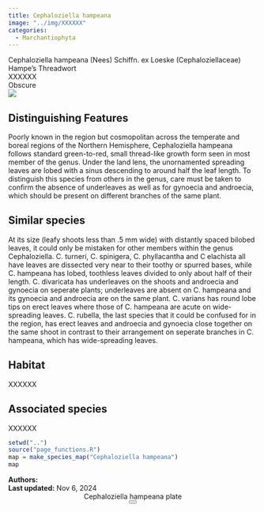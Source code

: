 ```yaml
---
title: Cephaloziella hampeana
image: "../img/XXXXXX"
categories:
  - Marchantiophyta
---
```


<div class="info-panel">
 <div class="info-top">
  <div class="taxon-scientific"><span class="taxon-name">Cephaloziella hampeana</span> <span class="taxon-authority">(Nees) Schiffn. ex Loeske</span> <span class="taxon-family">(Cephaloziellaceae)</span></div>
  <div class="taxon-common">Hampe's Threadwort</div>
 </div>
 <div class="info-bottom">
  <div class="taxon-qnd">XXXXXX</div>
  <div class="taxon-abundance">Obscure</div>
 </div>
</div>
<div class="imerss-content-frame">
 <div class="imerss-image-header">
  <div class="imerss-image-holder imerss-column-left" data-toggle="tooltip" style="background-image: url(../img/XXXXXX)" title="XXXXXX">
  </div>

  <div class="imerss-image-holder imerss-column-right" data-toggle="tooltip" style="background-image: url(../img/XXXXXX)" title="XXXXXX">
  </div>
 
 </div>
 <div class="imerss-content-lower">
  <div class="imerss-column-left">
  <div class="tab-microscope" data-micromodal-trigger="modal-plate">
  <img src="../img/bryo guide microscope.png"/>
  </div>

<h2>Distinguishing Features</h2>

Poorly known in the region but cosmopolitan across the temperate and boreal regions of the Northern Hemisphere, Cephaloziella hampeana follows standard green-to-red, small thread-like growth form seen in most member of the genus. Under the land lens, the unornamented spreading leaves are lobed with a sinus descending to around half the leaf length. To distinguish this species from others in the genus, care must be taken to confirm the absence of underleaves as well as for gynoecia and androecia, which should be present on different branches of the same plant. 

<h2>Similar species</h2>

At its size (leafy shoots less than .5 mm wide) with distantly spaced bilobed leaves, it could only be mistaken for other members within the genus Cephaloziella. C. turneri, C. spinigera, C. phyllacantha and C elachista all have leaves are dissected very near to their toothy or spurred bases, while C. hampeana has lobed, toothless leaves divided to only about half of their length. C. divaricata has underleaves on the shoots and androecia and gynoecia on seperate plants; underleaves are absent on C. hampeana and its gynoecia and androecia are on the same plant. C. varians has round lobe tips on erect leaves where those of C. hampeana are acute on wide-spreading leaves. C. rubella, the last species that it could be confused for in the region, has erect leaves and androecia and gynoecia close together on the same shoot in contrast to their arrangement on seperate branches in C. hampeana, which has wide-spreading leaves. 

<h2>Habitat</h2>

XXXXXX

<h2>Associated species</h2>

XXXXXX
</div>

<div class="imerss-column-right">

<div class="imerss-image-holder imerss-column-right" data-toggle="tooltip" style="background-image: url(../img/XXXXX)" title="XXXXX">
</div>

<div class="imerss-map-holder">
```r
setwd("..")
source("page_functions.R")
map = make_species_map("Cephaloziella hampeana")
map
```
</div>

</div>

</div>
</div>

<div class="taxon-footer">
 <div class="taxon-authors"><b>Authors:</b> <span></span></div>
 <div class="taxon-update"><b>Last updated:</b> <span>Nov 6, 2024</span></div>
</div>

<div class="modal micromodal-slide" id="modal-plate" aria-hidden="true">
 <div class="modal__overlay" tabindex="-1" data-micromodal-close>
  <div class="modal__container" role="dialog" aria-modal="true" aria-labelledby="modal-plate-title" >
   <header class="modal__header">
   <div class="modal__title" id="modal-plate-title">
  Cephaloziella hampeana plate
   </div>
   <button class="modal__close" aria-label="Close" data-micromodal-close></button>
   </header>
  <div class="modal__content" id="modal-plate-content">
   <div class="imerss-image-holder" data-toggle="tooltip" style="background-image: url(../img/XXXXX)" title="XXXXX">
  </div>
  </div>
  </div>
 </div>
</div>

<script src="../js/micromodal.min.js"></script>
<link href="../css/style-taxon.css" rel="stylesheet">
<link href="../css/micromodal.css" rel="stylesheet">

<script>
MicroModal.init();
</script>

